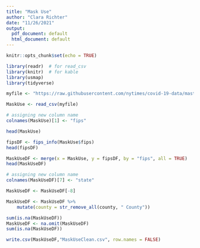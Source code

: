 ```yaml
---
title: "Mask Use"
author: "Clara Richter"
date: "11/26/2021"
output:
  pdf_document: default
  html_document: default
---
```


```r
knitr::opts_chunk$set(echo = TRUE)
```


```r
library(readr)  # for read_csv
library(knitr)  # for kable
library(usmap)
library(tidyverse)

myfile <- "https://raw.githubusercontent.com/nytimes/covid-19-data/master/mask-use/mask-use-by-county.csv"

MaskUse <- read_csv(myfile)

# assigning new column name
colnames(MaskUse)[1] <- "fips"

head(MaskUse)
```

```r
fipsDF <- fips_info(MaskUse$fips)
head(fipsDF)
```


```r
MaskUseDF <- merge(x = MaskUse, y = fipsDF, by = "fips", all = TRUE)
head(MaskUseDF)
```


```r
# assigning new column name
colnames(MaskUseDF)[7] <- "state"

MaskUseDF <- MaskUseDF[-8]
```


```r
MaskUseDF <- MaskUseDF %>%
    mutate(county = str_remove_all(county, " County"))
```

```r
sum(is.na(MaskUseDF))
MaskUseDF <- na.omit(MaskUseDF) 
sum(is.na(MaskUseDF))
```


```r
write.csv(MaskUseDF,"MaskUseClean.csv", row.names = FALSE)
```
